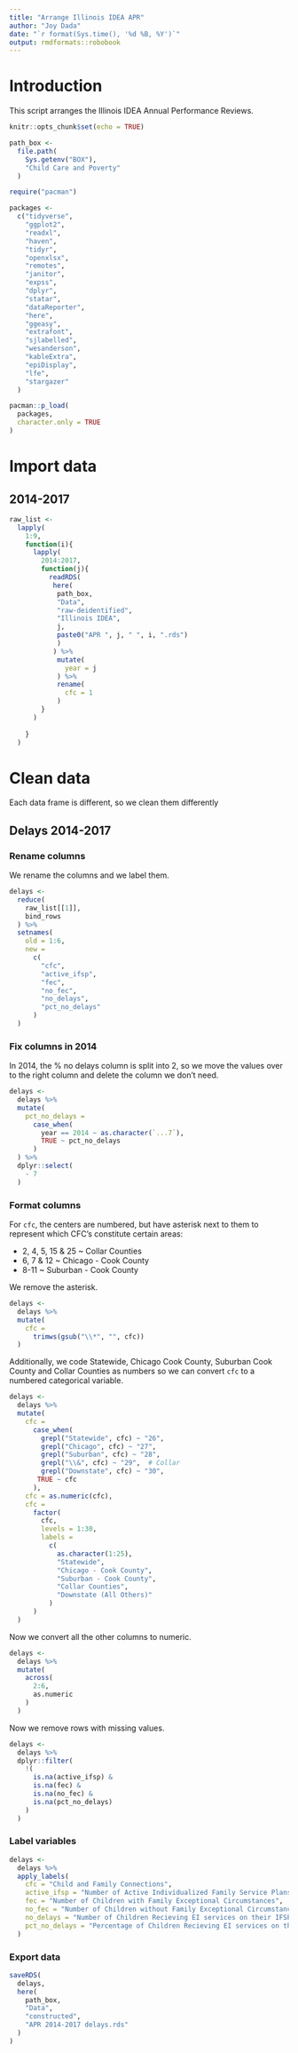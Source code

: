 ```yaml
---
title: "Arrange Illinois IDEA APR"
author: "Joy Dada"
date: "`r format(Sys.time(), '%d %B, %Y')`"
output: rmdformats::robobook
---
```


# Introduction

This script arranges the Illinois IDEA Annual Performance Reviews.

```r
knitr::opts_chunk$set(echo = TRUE)

path_box <- 
  file.path(
    Sys.getenv("BOX"),
    "Child Care and Poverty"
  )

require("pacman")

packages <-
  c("tidyverse",
    "ggplot2",
    "readxl",
    "haven",
    "tidyr",
    "openxlsx",
    "remotes",
    "janitor",
    "expss",
    "dplyr",
    "statar",
    "dataReporter",
    "here",
    "ggeasy",
    "extrafont",
    "sjlabelled",
    "wesanderson",
    "kableExtra",
    "epiDisplay",
    "lfe",
    "stargazer"
  )

pacman::p_load(
  packages,
  character.only = TRUE
)
```


# Import data

## 2014-2017

```r
raw_list <-
  lapply(
    1:9,
    function(i){
      lapply(
        2014:2017,
        function(j){
          readRDS(
           here(
            path_box,
            "Data",
            "raw-deidentified",
            "Illinois IDEA",
            j,
            paste0("APR ", j, " ", i, ".rds")
            )
           ) %>% 
            mutate(
              year = j
            ) %>% 
            rename(
              cfc = 1
            )
        }
      )
       
    }
  )
```


# Clean data

Each data frame is different, so we clean them differently

## Delays 2014-2017

### Rename columns

We rename the columns and we label them.

```r
delays <-
  reduce(
    raw_list[[1]],
    bind_rows
  ) %>% 
  setnames(
    old = 1:6,
    new = 
      c(
        "cfc",
        "active_ifsp",
        "fec",
        "no_fec",
        "no_delays",
        "pct_no_delays"
      )
  ) 
```


### Fix columns in 2014

In 2014, the % no delays column is split into 2, so we move the values over to the right column and delete the column we don't need.

```r
delays <-
  delays %>% 
  mutate(
    pct_no_delays =
      case_when(
        year == 2014 ~ as.character(`...7`),
        TRUE ~ pct_no_delays
      )
  ) %>% 
  dplyr::select(
    - 7
  )
```

### Format columns

For `cfc`, the centers are numbered, but have asterisk next to them to represent which CFC's constitute certain areas:

- 2, 4, 5, 15 & 25 ~ Collar Counties
- 6, 7 & 12 ~ Chicago - Cook County
- 8-11 ~ Suburban - Cook County

We remove the asterisk.

```r
delays <- 
  delays %>% 
  mutate(
    cfc =
      trimws(gsub("\\*", "", cfc))
  )
```

Additionally,  we code Statewide, Chicago Cook County, Suburban Cook County and Collar Counties as numbers so we can convert `cfc` to a numbered categorical variable.

```r
delays <- 
  delays %>% 
  mutate(
    cfc = 
      case_when(
        grepl("Statewide", cfc) ~ "26",
        grepl("Chicago", cfc) ~ "27",
        grepl("Suburban", cfc) ~ "28",
        grepl("\\&", cfc) ~ "29",  # Collar
        grepl("Downstate", cfc) ~ "30",
       TRUE ~ cfc
      ),
    cfc = as.numeric(cfc),
    cfc =
      factor(
        cfc,
        levels = 1:30,
        labels = 
          c(
            as.character(1:25),
            "Statewide",
            "Chicago - Cook County",
            "Suburban - Cook County",
            "Collar Counties",
            "Downstate (All Others)"
          )
      )
  ) 
```

Now we convert all the other columns to numeric.

```r
delays <- 
  delays %>% 
  mutate(
    across(
      2:6,
      as.numeric
    )
  )
```

Now we remove rows with missing values.

```r
delays <- 
  delays %>% 
  dplyr::filter(
    !(
      is.na(active_ifsp) &
      is.na(fec) &
      is.na(no_fec) &
      is.na(pct_no_delays)
    )
  )
```

### Label variables

```r
delays <- 
  delays %>% 
  apply_labels(
    cfc = "Child and Family Connections",
    active_ifsp = "Number of Active Individualized Family Service Plans (IFSP)",
    fec = "Number of Children with Family Exceptional Circumstances",
    no_fec = "Number of Children without Family Exceptional Circumstances",
    no_delays = "Number of Children Recieving EI services on their IFSPs in a timely manner",
    pct_no_delays = "Percentage of Children Recieving EI services on their IFSPs in a timely manner /n (No Delays + FEC)/Active IFSP"
  )
```


### Export data

```r
saveRDS(
  delays,
  here(
    path_box,
    "Data",
    "constructed",
    "APR 2014-2017 delays.rds"
  )
)
```


